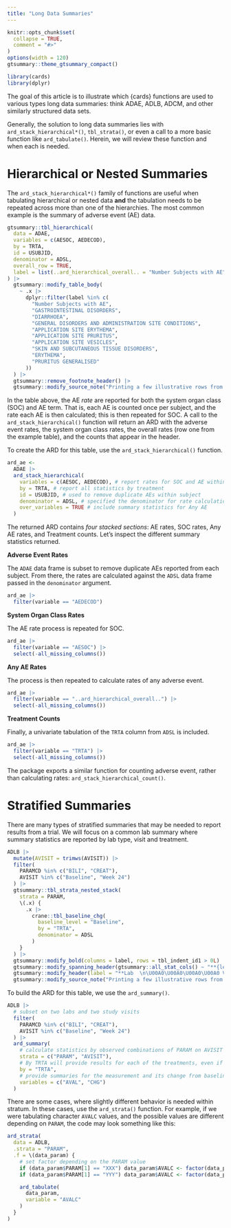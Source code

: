 ```yaml
---
title: "Long Data Summaries"
---
```


```r
knitr::opts_chunk$set(
  collapse = TRUE,
  comment = "#>"
)
options(width = 120)
gtsummary::theme_gtsummary_compact()
```

```r
library(cards)
library(dplyr)
```

The goal of this article is to illustrate which {cards} functions are used to various types long data summaries: think ADAE, ADLB, ADCM, and other similarly structured data sets.

Generally, the solution to long data summaries lies with `ard_stack_hierarchical*()`, `tbl_strata()`, or even a call to a more basic function like `ard_tabulate()`. Herein, we will review these function and when each is needed.

# Hierarchical or Nested Summaries

The `ard_stack_hierarchical*()` family of functions are useful when tabulating hierarchical or nested data **and** the tabulation needs to be repeated across more than one of the hierarchies.
The most common example is the summary of adverse event (AE) data.

```r
gtsummary::tbl_hierarchical(
  data = ADAE,
  variables = c(AESOC, AEDECOD),
  by = TRTA,
  id = USUBJID,
  denominator = ADSL,
  overall_row = TRUE,
  label = list(..ard_hierarchical_overall.. = "Number Subjects with AE")
) |>
  gtsummary::modify_table_body(
    ~ .x |>
      dplyr::filter(label %in% c(
        "Number Subjects with AE",
        "GASTROINTESTINAL DISORDERS",
        "DIARRHOEA",
        "GENERAL DISORDERS AND ADMINISTRATION SITE CONDITIONS",
        "APPLICATION SITE ERYTHEMA",
        "APPLICATION SITE PRURITUS",
        "APPLICATION SITE VESICLES",
        "SKIN AND SUBCUTANEOUS TISSUE DISORDERS",
        "ERYTHEMA",
        "PRURITUS GENERALISED"
      ))
  ) |>
  gtsummary::remove_footnote_header() |>
  gtsummary::modify_source_note("Printing a few illustrative rows from the full table.")
```

In the table above, the AE _rate_ are reported for both the system organ class (SOC) and AE term.
That is, each AE is counted once per subject, and the rate each AE is then calculated; this is then repeated for SOC.
A call to the `ard_stack_hierarchical()` function will return an ARD with the adverse event rates, the system organ class rates, the overall rates (row one from the example table), and the counts that appear in the header.

To create the ARD for this table, use the `ard_stack_hierarchical()` function.

```r
ard_ae <-
  ADAE |>
  ard_stack_hierarchical(
    variables = c(AESOC, AEDECOD), # report rates for SOC and AE within SOC
    by = TRTA, # report all statistics by treatment
    id = USUBJID, # used to remove duplicate AEs within subject
    denominator = ADSL, # specified the denominator for rate calculations
    over_variables = TRUE # include summary statistics for Any AE
  )
```

The returned ARD contains _four stacked sections_: AE rates, SOC rates, Any AE rates, and Treatment counts.
Let's inspect the different summary statistics returned.

**Adverse Event Rates**

The `ADAE` data frame is subset to remove duplicate AEs reported from each subject.
From there, the rates are calculated against the `ADSL` data frame passed in the `denominator` argument.

```r
ard_ae |>
  filter(variable == "AEDECOD")
```

**System Organ Class Rates**

The AE rate process is repeated for SOC.

```r
ard_ae |>
  filter(variable == "AESOC") |>
  select(-all_missing_columns())
```

**Any AE Rates**

The process is then repeated to calculate rates of any adverse event.

```r
ard_ae |>
  filter(variable == "..ard_hierarchical_overall..") |>
  select(-all_missing_columns())
```

**Treatment Counts**

Finally, a univariate tabulation of the `TRTA` column from `ADSL` is included.

```r
ard_ae |>
  filter(variable == "TRTA") |>
  select(-all_missing_columns())
```

<!-- TODO: Convert this to a qmd and add an aside about the stack function makes calls to other functions. -->

The package exports a similar function for counting adverse event, rather than calculating rates: `ard_stack_hierarchical_count()`.

# Stratified Summaries

There are many types of stratified summaries that may be needed to report results from a trial.
We will focus on a common lab summary where summary statistics are reported by lab type, visit and treatment.

```r
ADLB |>
  mutate(AVISIT = trimws(AVISIT)) |>
  filter(
    PARAMCD %in% c("BILI", "CREAT"),
    AVISIT %in% c("Baseline", "Week 24")
  ) |>
  gtsummary::tbl_strata_nested_stack(
    strata = PARAM,
    \(.x) {
      .x |>
        crane::tbl_baseline_chg(
          baseline_level = "Baseline",
          by = "TRTA",
          denominator = ADSL
        )
    }
  ) |>
  gtsummary::modify_bold(columns = label, rows = tbl_indent_id1 > 0L) |>
  gtsummary::modify_spanning_header(gtsummary::all_stat_cols() ~ "**{level}**  \nN = {n}") |>
  gtsummary::modify_header(label = "**Lab  \n\U00A0\U00A0\U00A0\U00A0 Visit**") |>
  gtsummary::modify_source_note("Printing a few illustrative rows from the full table.")
```

To build the ARD for this table, we use the `ard_summary()`.

```r
ADLB |>
  # subset on two labs and two study visits
  filter(
    PARAMCD %in% c("BILI", "CREAT"),
    AVISIT %in% c("Baseline", "Week 24")
  ) |>
  ard_summary(
    # calculate statistics by observed combinations of PARAM on AVISIT
    strata = c("PARAM", "AVISIT"),
    # By TRTA will provide results for each of the treatments, even if unobserved
    by = "TRTA",
    # provide summaries for the measurement and its change from baseline
    variables = c("AVAL", "CHG")
  )
```

There are some cases, where slightly different behavior is needed within stratum.
In these cases, use the `ard_strata()` function.
For example, if we were tabulating character `AVALC` values, and the possible values are different depending on `PARAM`, the code may look something like this:

```r
ard_strata(
  data = ADLB,
  .strata = "PARAM",
  .f = \(data_param) {
    # set factor depending on the PARAM value
    if (data_param$PARAM[1] == "XXX") data_param$AVALC <- factor(data_param$AVALC, levels = c("No", "Yes"))
    if (data_param$PARAM[1] == "YYY") data_param$AVALC <- factor(data_param$AVALC, levels = c("Low", "High"))

    ard_tabulate(
      data_param,
      variable = "AVALC"
    )
  }
)
```

